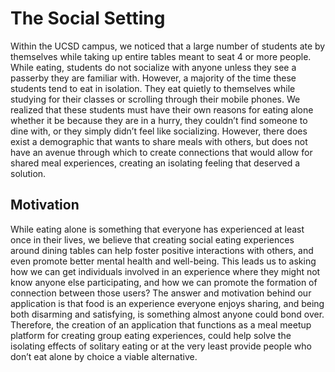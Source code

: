# The Social Setting
Within the UCSD campus, we noticed that a large number of students ate by themselves while taking up entire tables meant to seat 4 or more people. While eating, students do not socialize with anyone unless they see a passerby they are familiar with. However, a majority of the time these students tend to eat in isolation. They eat quietly to themselves while studying for their classes or scrolling through their mobile phones. We realized that these students must have their own reasons for eating alone whether it be because they are in a hurry, they couldn’t find someone to dine with, or they simply didn’t feel like socializing. However, there does exist a demographic that wants to share meals with others, but does not have an avenue through which to create connections that would allow for shared meal experiences, creating an isolating feeling that deserved a solution.

## Motivation
While eating alone is something that everyone has experienced at least once in their lives, we believe that creating social eating experiences around dining tables can help foster positive interactions with others, and even promote better mental health and well-being. This leads us to asking how we can get individuals involved in an experience where they might not know anyone else participating, and how we can promote the formation of connection between those users? The answer and motivation behind our application is that food is an experience everyone enjoys sharing, and being both disarming and satisfying, is something almost anyone could bond over. Therefore, the creation of an application that functions as a meal meetup platform for creating group eating experiences, could help solve the isolating effects of solitary eating or at the very least provide people who don’t eat alone by choice a viable alternative.

